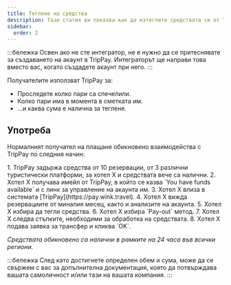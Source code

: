 ```yaml
---
title: Теглене на средства
description: Тази статия ви показва как да изтеглите средствата си от TripPay.
sidebar:
  order: 2
---
```


:::бележка
Освен ако не сте интегратор, не е нужно да се притеснявате за създаването на акаунт в TripPay. Интеграторът ще направи това вместо вас, когато създадете акаунт при него.
:::

Получателите използват TripPay за:

* Проследете колко пари са спечелили.
* Колко пари има в момента в сметката им.
* ...и каква сума е налична за теглене.

## Употреба

Нормалният получател на плащане обикновено взаимодейства с TripPay по следния начин:

<Steps>
  1. TripPay задържа средства от 10 резервации, от 3 различни туристически платформи, за хотел X и средствата вече са налични.
  2. Хотел X получава имейл от TripPay, в който се казва `You have funds available` и с линк за управление на акаунта им.
  3. Хотел X влиза в системата [TripPay](https://pay.wink.travel).
  4. Хотел X вижда резервациите от миналия месец, както и анализите на акаунта.
  5. Хотел X избира да тегли средства.
  6. Хотел X избира `Pay-out` метод.
  7. Хотел X следва стъпките, необходими за обработка на средствата.
  8. Хотел X подава заявка за трансфер и кликва `OK`.
</Steps>


*Средствата обикновено са налични в рамките на 24 часа във всички региони.*

:::бележка
След като достигнете определен обем и сума, може да се свържем с вас за допълнителна документация, която да потвърждава вашата самоличност и/или тази на вашата компания. :::

